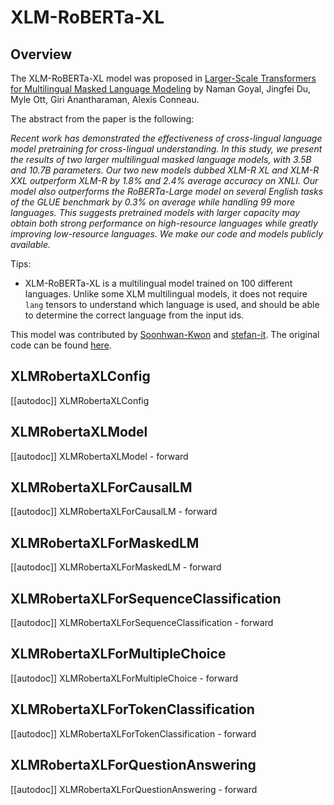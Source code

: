 <!--Copyright 2022 The HuggingFace Team. All rights reserved.

Licensed under the Apache License, Version 2.0 (the "License"); you may not use this file except in compliance with
the License. You may obtain a copy of the License at

http://www.apache.org/licenses/LICENSE-2.0

Unless required by applicable law or agreed to in writing, software distributed under the License is distributed on
an "AS IS" BASIS, WITHOUT WARRANTIES OR CONDITIONS OF ANY KIND, either express or implied. See the License for the
specific language governing permissions and limitations under the License.
-->

# XLM-RoBERTa-XL

## Overview

The XLM-RoBERTa-XL model was proposed in [Larger-Scale Transformers for Multilingual Masked Language Modeling](https://arxiv.org/abs/2105.00572) by Naman Goyal, Jingfei Du, Myle Ott, Giri Anantharaman, Alexis Conneau. 

The abstract from the paper is the following:

*Recent work has demonstrated the effectiveness of cross-lingual language model pretraining for cross-lingual understanding. In this study, we present the results of two larger multilingual masked language models, with 3.5B and 10.7B parameters. Our two new models dubbed XLM-R XL and XLM-R XXL outperform XLM-R by 1.8% and 2.4% average accuracy on XNLI. Our model also outperforms the RoBERTa-Large model on several English tasks of the GLUE benchmark by 0.3% on average while handling 99 more languages. This suggests pretrained models with larger capacity may obtain both strong performance on high-resource languages while greatly improving low-resource languages. We make our code and models publicly available.*

Tips:

- XLM-RoBERTa-XL is a multilingual model trained on 100 different languages. Unlike some XLM multilingual models, it does
  not require `lang` tensors to understand which language is used, and should be able to determine the correct
  language from the input ids.

This model was contributed by [Soonhwan-Kwon](https://github.com/Soonhwan-Kwon) and [stefan-it](https://huggingface.co/stefan-it). The original code can be found [here](https://github.com/pytorch/fairseq/tree/master/examples/xlmr).


## XLMRobertaXLConfig

[[autodoc]] XLMRobertaXLConfig

## XLMRobertaXLModel

[[autodoc]] XLMRobertaXLModel
    - forward

## XLMRobertaXLForCausalLM

[[autodoc]] XLMRobertaXLForCausalLM
    - forward

## XLMRobertaXLForMaskedLM

[[autodoc]] XLMRobertaXLForMaskedLM
    - forward

## XLMRobertaXLForSequenceClassification

[[autodoc]] XLMRobertaXLForSequenceClassification
    - forward

## XLMRobertaXLForMultipleChoice

[[autodoc]] XLMRobertaXLForMultipleChoice
    - forward

## XLMRobertaXLForTokenClassification

[[autodoc]] XLMRobertaXLForTokenClassification
    - forward

## XLMRobertaXLForQuestionAnswering

[[autodoc]] XLMRobertaXLForQuestionAnswering
    - forward
